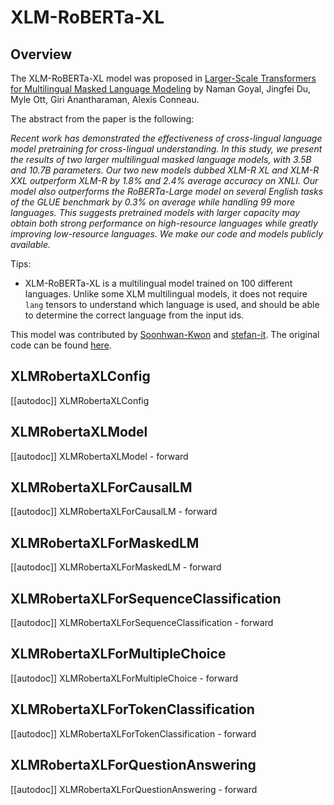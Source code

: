 <!--Copyright 2022 The HuggingFace Team. All rights reserved.

Licensed under the Apache License, Version 2.0 (the "License"); you may not use this file except in compliance with
the License. You may obtain a copy of the License at

http://www.apache.org/licenses/LICENSE-2.0

Unless required by applicable law or agreed to in writing, software distributed under the License is distributed on
an "AS IS" BASIS, WITHOUT WARRANTIES OR CONDITIONS OF ANY KIND, either express or implied. See the License for the
specific language governing permissions and limitations under the License.
-->

# XLM-RoBERTa-XL

## Overview

The XLM-RoBERTa-XL model was proposed in [Larger-Scale Transformers for Multilingual Masked Language Modeling](https://arxiv.org/abs/2105.00572) by Naman Goyal, Jingfei Du, Myle Ott, Giri Anantharaman, Alexis Conneau. 

The abstract from the paper is the following:

*Recent work has demonstrated the effectiveness of cross-lingual language model pretraining for cross-lingual understanding. In this study, we present the results of two larger multilingual masked language models, with 3.5B and 10.7B parameters. Our two new models dubbed XLM-R XL and XLM-R XXL outperform XLM-R by 1.8% and 2.4% average accuracy on XNLI. Our model also outperforms the RoBERTa-Large model on several English tasks of the GLUE benchmark by 0.3% on average while handling 99 more languages. This suggests pretrained models with larger capacity may obtain both strong performance on high-resource languages while greatly improving low-resource languages. We make our code and models publicly available.*

Tips:

- XLM-RoBERTa-XL is a multilingual model trained on 100 different languages. Unlike some XLM multilingual models, it does
  not require `lang` tensors to understand which language is used, and should be able to determine the correct
  language from the input ids.

This model was contributed by [Soonhwan-Kwon](https://github.com/Soonhwan-Kwon) and [stefan-it](https://huggingface.co/stefan-it). The original code can be found [here](https://github.com/pytorch/fairseq/tree/master/examples/xlmr).


## XLMRobertaXLConfig

[[autodoc]] XLMRobertaXLConfig

## XLMRobertaXLModel

[[autodoc]] XLMRobertaXLModel
    - forward

## XLMRobertaXLForCausalLM

[[autodoc]] XLMRobertaXLForCausalLM
    - forward

## XLMRobertaXLForMaskedLM

[[autodoc]] XLMRobertaXLForMaskedLM
    - forward

## XLMRobertaXLForSequenceClassification

[[autodoc]] XLMRobertaXLForSequenceClassification
    - forward

## XLMRobertaXLForMultipleChoice

[[autodoc]] XLMRobertaXLForMultipleChoice
    - forward

## XLMRobertaXLForTokenClassification

[[autodoc]] XLMRobertaXLForTokenClassification
    - forward

## XLMRobertaXLForQuestionAnswering

[[autodoc]] XLMRobertaXLForQuestionAnswering
    - forward
